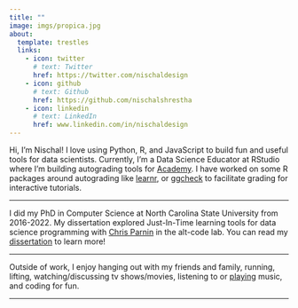 ```yaml
---
title: ""
image: imgs/propica.jpg
about:
  template: trestles
  links:
    - icon: twitter
      # text: Twitter
      href: https://twitter.com/nischaldesign
    - icon: github
      # text: Github
      href: https://github.com/nischalshrestha
    - icon: linkedin
      # text: LinkedIn
      href: www.linkedin.com/in/nischaldesign
---
```


Hi, I'm Nischal! I love using Python, R, and JavaScript to build fun and useful tools for data scientists. Currently, I'm a Data Science Educator at RStudio where I'm building autograding tools for [Academy](https://www.rstudio.com/academy/). I have worked on some R packages around autograding like [learnr](https://rstudio.github.io/learnr/index.html), or [ggcheck](https://github.com/rstudio/ggcheck/) to facilitate grading for interactive tutorials.

---

I did my PhD in Computer Science at North Carolina State University from 2016-2022. My dissertation explored Just-In-Time learning tools for data science programming with [Chris Parnin](http://chrisparnin.me) in the alt-code lab. You can read my [dissertation](https://repository.lib.ncsu.edu/handle/1840.20/39802?show=full) to learn more! 

---

Outside of work, I enjoy hanging out with my friends and family, running, lifting, watching/discussing tv shows/movies, listening to or [playing](https://www.youtube.com/channel/UCuGoH54n9UCn8ez7NjjhyMA/about) music, and coding for fun.

---